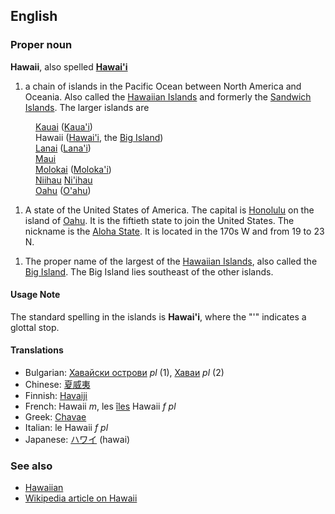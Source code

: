 ==English==
===Proper noun===
'''Hawaii''', also spelled '''[[Hawai'i]]'''

# a chain of islands in the Pacific Ocean between North America and Oceania.  Also called the [[Hawaiian Islands]] and formerly the [[Sandwich Islands]].  The larger islands are
:[[Kauai]] ([[Kaua'i]])
:Hawaii ([[Hawai'i]], the [[Big Island]])
:[[Lanai]] ([[Lana'i]])
:[[Maui]]
:[[Molokai]] ([[Moloka'i]])
:[[Niihau]] [[Ni'ihau]]
:[[Oahu]] ([[O'ahu]])

# A state of the United States of America. The capital is [[Honolulu]] on the island of [[Oahu]].  It is the fiftieth state to join the United States.  The nickname is the [[Aloha State]].  It is located in the 170s W and from 19 to 23 N.

# The proper name of the largest of the [[Hawaiian Islands]], also called the [[Big Island]].  The Big Island lies southeast of the other islands.

====Usage Note====
The standard spelling in the islands is '''Hawai'i''', where the "'" indicates a glottal stop.

====Translations====
*Bulgarian: [[Хавайски острови]] ''pl'' (1), [[Хаваи]] ''pl'' (2)
*Chinese: [[夏威夷]]
*Finnish: [[Havaiji]]
*French: Hawaii ''m'', les [[îles]] Hawaii ''f pl''
*Greek: [[Chavae]]
*Italian: le Hawaii ''f pl''
*Japanese: [[ハワイ]] (hawai)

===See also===
*[[Hawaiian]]
*[[w:Hawaii|Wikipedia article on Hawaii]]